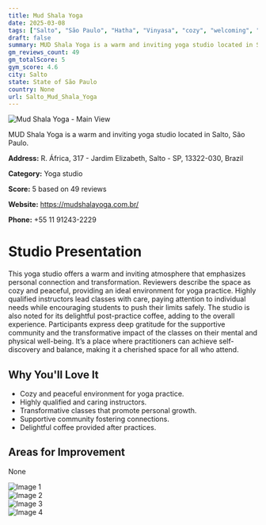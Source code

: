 ```yaml
---
title: Mud Shala Yoga
date: 2025-03-08
tags: ["Salto", "São Paulo", "Hatha", "Vinyasa", "cozy", "welcoming", "Salto"]  
draft: false
summary: MUD Shala Yoga is a warm and inviting yoga studio located in Salto, São Paulo.
gm_reviews_count: 49
gm_totalScore: 5
gym_score: 4.6
city: Salto
state: State of São Paulo
country: None
url: Salto_Mud_Shala_Yoga
---
```


<div className="aspect-[16/9] relative my-8">
  <img 
    src="https://lh5.googleusercontent.com/p/AF1QipOyuVUc5b64KgKAhcYM5P40g_C5hiRV2dCVELg=w1920-h1080-k-no"
    alt="Mud Shala Yoga - Main View"
    className="object-cover absolute inset-0 w-full h-full rounded-lg"
  />
</div>

MUD Shala Yoga is a warm and inviting yoga studio located in Salto, São Paulo.

**Address:** R. África, 317 - Jardim Elizabeth, Salto - SP, 13322-030, Brazil

**Category:** Yoga studio

**Score:** 5 based on 49 reviews

**Website:** https://mudshalayoga.com.br/

**Phone:** +55 11 91243-2229

# Studio Presentation

This yoga studio offers a warm and inviting atmosphere that emphasizes personal connection and transformation. Reviewers describe the space as cozy and peaceful, providing an ideal environment for yoga practice. Highly qualified instructors lead classes with care, paying attention to individual needs while encouraging students to push their limits safely. The studio is also noted for its delightful post-practice coffee, adding to the overall experience. Participants express deep gratitude for the supportive community and the transformative impact of the classes on their mental and physical well-being. It’s a place where practitioners can achieve self-discovery and balance, making it a cherished space for all who attend.



## Why You'll Love It

- Cozy and peaceful environment for yoga practice.
- Highly qualified and caring instructors.
- Transformative classes that promote personal growth.
- Supportive community fostering connections.
- Delightful coffee provided after practices.

## Areas for Improvement

None

<div className="grid grid-cols-1 xl:grid-cols-2 gap-4 my-8">
<div className="aspect-[4/3] relative"><img src="https://lh3.googleusercontent.com/p/AF1QipOPNPV6y90jTg2GMoObrySRxt03DOCo2ITVfnI=w1920-h1080-k-no" alt="Image 1" className="object-cover absolute inset-0 w-full h-full rounded-lg" /></div>
<div className="aspect-[4/3] relative"><img src="https://lh5.googleusercontent.com/p/AF1QipMPrSd5xVgZ9eoob_s0r72hGGViG5n0O-rM5h8=w1920-h1080-k-no" alt="Image 2" className="object-cover absolute inset-0 w-full h-full rounded-lg" /></div>
<div className="aspect-[4/3] relative"><img src="https://lh5.googleusercontent.com/p/AF1QipNN56YTDzuOZrHURV_Sf-kce1IHdAJGiX9UbsI=w1920-h1080-k-no" alt="Image 3" className="object-cover absolute inset-0 w-full h-full rounded-lg" /></div>
<div className="aspect-[4/3] relative"><img src="https://lh5.googleusercontent.com/p/AF1QipPhE0c37TfaaWrVjE1ALskgkSDXCI-J0F6bcPs=w1920-h1080-k-no" alt="Image 4" className="object-cover absolute inset-0 w-full h-full rounded-lg" /></div>
</div>